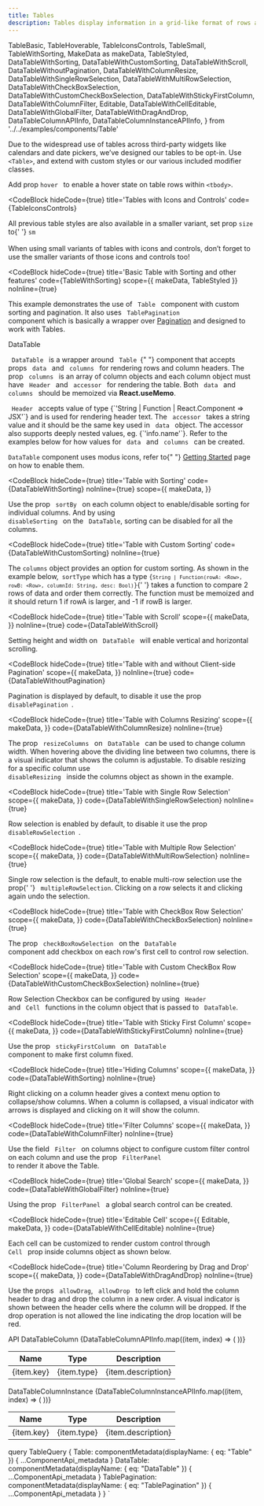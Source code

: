 ```yaml
---
title: Tables
description: Tables display information in a grid-like format of rows and columns. They organize information in a way that’s easy to scan, so that users can look for patterns and insights.
---
```


  TableBasic,
  TableHoverable,
  TableIconsControls,
  TableSmall,
  TableWithSorting,
  MakeData as makeData,
  TableStyled,
  DataTableWithSorting,
  DataTableWithCustomSorting,
  DataTableWithScroll,
  DataTableWithoutPagination,
  DataTableWithColumnResize,
  DataTableWithSingleRowSelection,
  DataTableWithMultiRowSelection,
  DataTableWithCheckBoxSelection,
  DataTableWithCustomCheckBoxSelection,
  DataTableWithStickyFirstColumn,
  DataTableWithColumnFilter,
  Editable,
  DataTableWithCellEditable,
  DataTableWithGlobalFilter,
  DataTableWithDragAndDrop,
  DataTableColumnAPIInfo,
  DataTableColumnInstanceAPIInfo,
} from '../../examples/components/Table'

<Overview>
  Due to the widespread use of tables across third-party widgets like calendars and date pickers,
  we’ve designed our tables to be opt-in. Use <code>&lt;Table&gt;</code>, and extend with custom
  styles or our various included modifier classes.
</Overview>

<CodeBlock hideCode={true} title='Basic Table' code={TableBasic}></CodeBlock>

<CodeBlock hideCode={true} title='Hoverable Rows' code={TableHoverable}>
  Add prop <code>hover </code> to enable a hover state on table rows within
  <code>&lt;tbody&gt;</code>.
</CodeBlock>

<CodeBlock
  hideCode={true}
  title='Tables with Icons and Controls'
  code={TableIconsControls}
></CodeBlock>

<CodeBlock hideCode={true} title='Small Variants' code={TableSmall}>
  All previous table styles are also available in a smaller variant, set prop <code>size</code> to{' '}
  <code>sm</code>
  <br />
  <br />
  When using small variants of tables with icons and controls, don’t forget to use the smaller variants
  of those icons and controls too!
</CodeBlock>

<CodeBlock
  hideCode={true}
  title='Basic Table with Sorting and other features'
  code={TableWithSorting}
  scope={{ makeData, TableStyled }}
  noInline={true}
>
  This example demonstrates the use of <code> Table </code> component with custom sorting and
  pagination. It also uses <code> TablePagination </code> component which is basically a wrapper
  over <a href='/components/pagination'>Pagination</a> and designed to work with Tables.
</CodeBlock>

<LinkedHeading h='2' className='h1' id='datatable'>
  DataTable
</LinkedHeading>

<div>
  <p>
    <code> DataTable </code> is a wrapper around <code> Table </code>{" "}
    component that accepts props <code> data </code> and <code> columns </code> for rendering rows and column headers.
    The prop <code> columns </code> is an array of column objects and each column object must have  <code> Header </code> and <code> accessor </code> for rendering the table. Both <code> data </code> and <code> columns </code> should be memoized via <b> React.useMemo</b>.
  </p>
  <p>
      <code> Header </code> accepts value of type {`'String | Function | React.Component => JSX'`} and is used for rendering header text. The <code> accessor </code> takes a string value and it should be the same key used in <code> data </code> object. The accessor also supports deeply nested values, eg. {`'info.name'`}. Refer to the examples below for how values for <code> data </code> and <code> columns </code> can be created.
    </p>

  <div className="docs-callout docs-callout-warning p-3 pb-0 rounded-lg">
    <code>DataTable</code> component uses modus icons, refer to{" "}
    <a href="/getting-started/">Getting Started</a> page on how to enable them.
  </div>
</div>

<CodeBlock
  hideCode={true}
  title='Table with Sorting'
  code={DataTableWithSorting}
  noInline={true}
  scope={{
    makeData,
  }}
>
  Use the prop
  <code> sortBy </code> on each column object to enable/disable sorting for individual columns. And by
  using <code> disableSorting </code> on the <code> DataTable</code>, sorting can be disabled for all
  the columns.
</CodeBlock>

<CodeBlock
  hideCode={true}
  title='Table with Custom Sorting'
  code={DataTableWithCustomSorting}
  noInline={true}
>
  The <code>columns</code> object provides an option for custom sorting. As shown in the example
  below,<code> sortType</code> which has a type <code>{`String | Function(rowA: <Row>, rowB: <Row>, columnId: String, desc: Bool)`}</code>{' '}
  takes a function to compare 2 rows of data and order them correctly. The function must be memoized
  and it should return 1 if rowA is larger, and -1 if rowB is larger.
</CodeBlock>

<CodeBlock
  hideCode={true}
  title='Table with Scroll'
  scope={{
    makeData,
  }}
  noInline={true}
  code={DataTableWithScroll}
>
  Setting height and width on <code> DataTable </code> will enable vertical and horizontal
  scrolling.
</CodeBlock>

<CodeBlock
  hideCode={true}
  title='Table with and without Client-side Pagination'
  scope={{
    makeData,
  }}
  noInline={true}
  code={DataTableWithoutPagination}
>
  Pagination is displayed by default, to disable it use the prop <code> disablePagination </code>.
</CodeBlock>

<CodeBlock
  hideCode={true}
  title='Table with Columns Resizing'
  scope={{
    makeData,
  }}
  code={DataTableWithColumnResize}
  noInline={true}
>
  The prop <code> resizeColumns </code> on <code> DataTable </code>
  can be used to change column width. When hovering above the dividing line between two columns, there
  is a visual indicator that shows the column is adjustable. To disable resizing for a specific column
  use
  <code> disableResizing </code> inside the columns object as shown in the example.
</CodeBlock>

<CodeBlock
  hideCode={true}
  title='Table with Single Row Selection'
  scope={{
    makeData,
  }}
  code={DataTableWithSingleRowSelection}
  noInline={true}
>
  Row selection is enabled by default, to disable it use the prop <code> disableRowSelection </code>.
</CodeBlock>

<CodeBlock
  hideCode={true}
  title='Table with Multiple Row Selection'
  scope={{
    makeData,
  }}
  code={DataTableWithMultiRowSelection}
  noInline={true}
>
  Single row selection is the default, to enable multi-row selection use the prop{' '}
  <code> multipleRowSelection</code>. Clicking on a row selects it and clicking again undo the
  selection.
</CodeBlock>

<CodeBlock
  hideCode={true}
  title='Table with CheckBox Row Selection'
  scope={{
    makeData,
  }}
  code={DataTableWithCheckBoxSelection}
  noInline={true}
>
  The prop <code> checkBoxRowSelection </code> on the
  <code> DataTable </code> component add checkbox on each row's first cell to control row selection.
</CodeBlock>

<CodeBlock
  hideCode={true}
  title='Table with Custom CheckBox Row Selection'
  scope={{
    makeData,
  }}
  code={DataTableWithCustomCheckBoxSelection}
  noInline={true}
>
  Row Selection Checkbox can be configured by using <code> Header </code> and
  <code> Cell </code> functions in the column object that is passed to
  <code> DataTable</code>.
</CodeBlock>

<CodeBlock
  hideCode={true}
  title='Table with Sticky First Column'
  scope={{
    makeData,
  }}
  code={DataTableWithStickyFirstColumn}
  noInline={true}
>
  Use the prop <code> stickyFirstColumn </code> on <code> DataTable </code> component to make first
  column fixed.
</CodeBlock>

<CodeBlock
  hideCode={true}
  title='Hiding Columns'
  scope={{
    makeData,
  }}
  code={DataTableWithSorting}
  noInline={true}
>
  Right clicking on a column header gives a context menu option to collapse/show columns. When a
  column is collapsed, a visual indicator with arrows is displayed and clicking on it will show the
  column.
</CodeBlock>

<CodeBlock
  hideCode={true}
  title='Filter Columns'
  scope={{
    makeData,
  }}
  code={DataTableWithColumnFilter}
  noInline={true}
>
  Use the field <code> Filter </code> on columns object to configure custom filter control on each
  column and use the prop <code> FilterPanel </code> to render it above the Table.
</CodeBlock>

<CodeBlock
  hideCode={true}
  title='Global Search'
  scope={{
    makeData,
  }}
  code={DataTableWithGlobalFilter}
  noInline={true}
>
  Using the prop <code> FilterPanel </code> a global search control can be created.
</CodeBlock>

<CodeBlock
  hideCode={true}
  title='Editable Cell'
  scope={{
    Editable,
    makeData,
  }}
  code={DataTableWithCellEditable}
  noInline={true}
>
  Each cell can be customized to render custom control through <code> Cell </code> prop inside
  columns object as shown below.
</CodeBlock>

<CodeBlock
  hideCode={true}
  title='Column Reordering by Drag and Drop'
  scope={{
    makeData,
  }}
  code={DataTableWithDragAndDrop}
  noInline={true}
>
  Use the props <code> allowDrag</code>, <code> allowDrop </code> to left click and hold the column
  header to drag and drop the column in a new order. A visual indicator is shown between the header
  cells where the column will be dropped. If the drop operation is not allowed the line indicating
  the drop location will be red.
</CodeBlock>

<LinkedHeading h='2' className='h1' id='table-api'>
  API
</LinkedHeading>
<ComponentApi metadata={props.data.Table} />
<ComponentApi metadata={props.data.DataTable} />
<ComponentApi metadata={props.data.TablePagination} />

<LinkedHeading h='3' id='DataTableColumn'>
  DataTableColumn
</LinkedHeading>
<Table bordered striped>
  <thead>
    <tr>
      <th>Name</th>
      <th>Type</th>
      <th>Description</th>
    </tr>
  </thead>
  <tbody>
    {DataTableColumnAPIInfo.map((item, index) => (
      <tr key={index}>
        <td className='text-monospace'>{item.key}</td>
        <td className='text-monospace'>{item.type}</td>
        <td>{item.description}</td>
      </tr>
    ))}
  </tbody>
</Table>

<LinkedHeading h='3' id='DataTableColumnInstance'>
  DataTableColumnInstance
</LinkedHeading>
<Table bordered striped>
  <thead>
    <tr>
      <th>Name</th>
      <th>Type</th>
      <th>Description</th>
    </tr>
  </thead>
  <tbody>
    {DataTableColumnInstanceAPIInfo.map((item, index) => (
      <tr key={index}>
        <td className='text-monospace'>{item.key}</td>
        <td className='text-monospace'>{item.type}</td>
        <td>{item.description}</td>
      </tr>
    ))}
  </tbody>
</Table>

  query TableQuery {
    Table: componentMetadata(displayName: { eq: "Table" }) {
      ...ComponentApi_metadata
    }
    DataTable: componentMetadata(displayName: { eq: "DataTable" }) {
      ...ComponentApi_metadata
    }
    TablePagination: componentMetadata(displayName: { eq: "TablePagination" }) {
      ...ComponentApi_metadata
    }
  }
`
